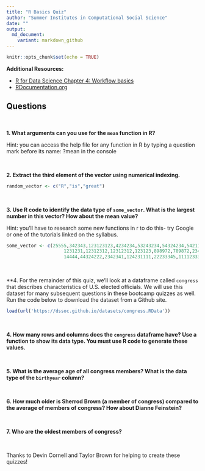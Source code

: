 ```yaml
---
title: "R Basics Quiz"
author: "Summer Institutes in Computational Social Science"
date: ""
output:
  md_document:
    variant: markdown_github
---
```


```r
knitr::opts_chunk$set(echo = TRUE)
```


**Additional Resources:** 

* [R for Data Science Chapter 4: Workflow basics](https://r4ds.had.co.nz/workflow-basics.html)
* [RDocumentation.org]([documentation website](https://www.rdocumentation.org/))




## Questions

<br>



**1. What arguments can you use for the `mean` function in R?**

Hint: you can access the help file for any function in R by typing a question mark before its name: ?mean in the console

<br>


**2. Extract the third element of the vector using numerical indexing.**
```r
random_vector <- c("R","is","great")
```
<br>

**3. Use R code to identify the data type of `some_vector`. What is the largest number in this vector? How about the mean value?**

Hint: you'll have to research some new functions in r to do this- try Google or one of the tutorials linked on the syllabus.
```r
some_vector <- c(25555,342343,123123123,4234234,53243234,54324234,5421111,12312312,111231,
                     1231231,12312312,12312312,123123,898972,789872,2343,23423423,2343221,23423,
                     14444,44324222,2342341,124231111,22233345,1111233333,1231231,1231231)
```
<br>


**4. For the remainder of this quiz, we'll look at a dataframe called `congress` that describes characteristics of U.S. elected officials. We will use this dataset for many subsequent questions in these bootcamp quizzes as well. Run the code below to download the dataset from a Github site.

```r
load(url('https://dssoc.github.io/datasets/congress.RData'))
```
<br/>


**4. How many rows and columns does the `congress` dataframe have? Use a function to show its data type. You must use R code to generate these values.**


<br>


**5. What is the average age of all congress members? What is the data type of the `birthyear` column?**


<br>


**6. How much older is Sherrod Brown (a member of congress) compared to the average of members of congress? How about Dianne Feinstein?**

<br>

**7. Who are the oldest members of congress?**

<br>

Thanks to Devin Cornell and Taylor Brown for helping to create these quizzes!

